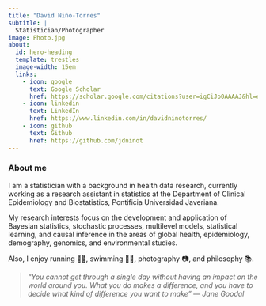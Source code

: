 ```yaml
---
title: "David Niño-Torres"
subtitle: |
  Statistician/Photographer
image: Photo.jpg
about:
  id: hero-heading
  template: trestles
  image-width: 15em
  links:
    - icon: google
      text: Google Scholar
      href: https://scholar.google.com/citations?user=igCiJo0AAAAJ&hl=es
    - icon: linkedin
      text: LinkedIn
      href: https://www.linkedin.com/in/davidninotorres/
    - icon: github
      text: Github
      href: https://github.com/jdninot
---
```


### About me

I am a statistician with a background in health data research, currently working as a research assistant in statistics at the Department of Clinical Epidemiology and Biostatistics, Pontificia Universidad Javeriana.

My research interests focus on the development and application of Bayesian statistics, stochastic processes, multilevel models, statistical learning, and causal inference in the areas of global health, epidemiology, demography, genomics, and environmental studies.

Also, I enjoy running 🏃‍♂️, swimming 🏊‍♂️, photography 📷, and philosophy 📚.

> *"You cannot get through a single day without having an impact on the world around you. What you do makes a difference, and you have to decide what kind of difference you want to make" — Jane Goodal*

